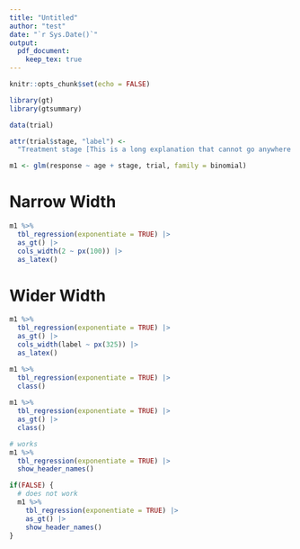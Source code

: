 ```yaml
---
title: "Untitled"
author: "test"
date: "`r Sys.Date()`"
output:
  pdf_document:
    keep_tex: true
---
```

  
```r
knitr::opts_chunk$set(echo = FALSE)

library(gt)
library(gtsummary)
```

```r
data(trial)

attr(trial$stage, "label") <- 
  "Treatment stage [This is a long explanation that cannot go anywhere else.]"

m1 <- glm(response ~ age + stage, trial, family = binomial)
```

# Narrow Width

```r
m1 %>%
  tbl_regression(exponentiate = TRUE) |>
  as_gt() |> 
  cols_width(2 ~ px(100)) |>
  as_latex()
```

# Wider Width

```r
m1 %>%
  tbl_regression(exponentiate = TRUE) |>
  as_gt() |>
  cols_width(label ~ px(325)) |>
  as_latex()
```

```r
m1 %>%
  tbl_regression(exponentiate = TRUE) |>
  class()
  
m1 %>%
  tbl_regression(exponentiate = TRUE) |>
  as_gt() |>
  class()

# works
m1 %>%
  tbl_regression(exponentiate = TRUE) |> 
  show_header_names()

if(FALSE) {
  # does not work
  m1 %>%
    tbl_regression(exponentiate = TRUE) |>
    as_gt() |> 
    show_header_names()
}
```


